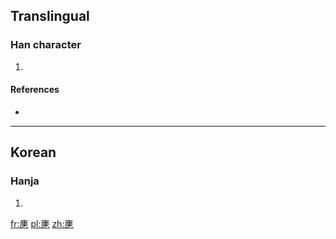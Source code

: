 ==Translingual==

===Han character===
{{Han char|rn=5|rad=乙|as=10|sn=11|four=|canj=IJJN|ids=⿸广⿱車乙}}

# {{defn|Han|sort=乙10}}

====References====
* {{Han ref|kx=0084.321|dkj=|dj=|hdz=|uh=3423|ud=13347|bh=|bd=}}

----

==Korean==

===Hanja===
{{ko-hanja|hangeul=골|rv=gol|mr=kol|y=kol}}

# {{defn|lang=ko|sort=乙10}}

[[fr:㐣]]
[[pl:㐣]]
[[zh:㐣]]
